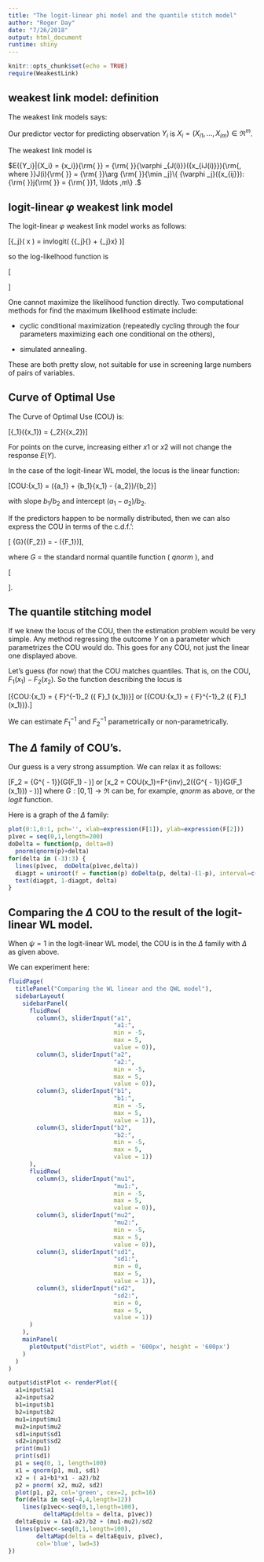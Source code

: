 ```yaml
---
title: "The logit-linear phi model and the quantile stitch model"
author: "Roger Day"
date: "7/26/2018"
output: html_document
runtime: shiny
---
```


```r
knitr::opts_chunk$set(echo = TRUE)
require(WeakestLink)
```

## weakest link model: definition

The weakest link models says:

Our predictor vector for predicting observation $Y_i$ is 
${X_i} = ({X_{i1}},...,{X_{im}}) \in {\Re ^m}$. 

The weakest link model is

$E({Y_i}|{X_i} = {x_i}){\rm{ }} = {\rm{ }}{\varphi _{J(i)}}({x_{iJ(i)}}){\rm{, where }}J(i){\rm{ }} = {\rm{  }}\arg {\rm{ }}{\min _j}\{ {\varphi _j}({x_{ij}}):{\rm{  }}j{\rm{ }} = {\rm{ }}1, \ldots ,m\} .$


## logit-linear $\varphi$ weakest link model

The logit-linear $\varphi$ weakest link model works as follows:

\[{\varphi _j}\left( x \right) = invlogit\left( {{\alpha _j}{\rm{ }} + {\beta _j}x} \right)\]

so the log-likelhood function is

\[\begin{array}{l}
L(\alpha ,\beta ) = \sum\limits_{i = 1}^n {\left[ {{Y_i}\log {p_i}(\alpha ,\beta ) + (1 - {Y_i})\log (1 - {p_i}(\alpha ,\beta ))} \right]} \\
{\rm{where}}\quad {p_i}(\alpha ,\beta ) = \mathop {\min }\limits_j \left\{ {1 - \frac{1}{{\exp ({\alpha _j}{\rm{ + }}{\beta _j}{x_{ij}}{\rm{)}}}}} \right\} = \mathop {\min }\limits_j \left\{ {{\varphi _j}({x_{ij}})} \right\}.
\end{array}\]

One cannot maximize the likelihood function directly. Two computational methods for find the maximum likelihood estimate include:

- cyclic conditional maximization (repeatedly cycling through the four parameters maximizing each one conditional on the others),

- simulated annealing.

These are both pretty slow, not suitable for use in screening large numbers of pairs of variables.


## Curve of Optimal Use

The Curve of Optimal Use (COU) is:

\[{\varphi _1}({x_1}) = {\varphi _2}({x_2})\]

For points on the curve, increasing either $x1$ or $x2$ will not change the response $E(Y)$.

In the case of the logit-linear WL model, the locus is the linear function:

\[COU:{x_1} \to {x_2} = ({a_1} + {b_1}{x_1} - {a_2})/{b_2}\]

with slope ${b_1}/{b_2}$ and intercept $({a_1} - {a_2})/{b_2}$.

If the predictors happen to be normally distributed, then we can also express the COU in terms of the c.d.f.':

\[ {G}({F_2}) = \Delta  - \psi {G}({F_1})\],

where $G$ = the standard normal quantile function ( $qnorm$ ), and

\[\begin{array}{l}
\Delta  =  - {\mu _2} + \sigma _2^{ - 1}\beta _2^{ - 1}({\alpha _1} - {\alpha _2}) + \sigma _2^{ - 1}\beta _2^{ - 1}{\beta _1}{\sigma _1}{\mu _1}\\
\psi  = \sigma _2^{ - 1}\beta _2^{ - 1}{\beta _1}{\sigma _1}
\end{array}\].



## The quantile stitching model

If we knew the locus of the COU, then the estimation problem would be very simple. Any method regressing the outcome $Y$ on a parameter which parametrizes the COU would do. This goes for any COU, not just the linear one displayed above.

Let's guess (for now) that the COU matches quantiles. That is, on the COU, ${ F}_1 (x_1) - { F}_2 (x_2)$. So the function describing the locus is 

\[{COU:{x_1} \to {x_2} = { F}^{-1}_2 ({ F}_1 (x_1))}\]
or
\[{COU:{x_1} \to {x_2} = { F}^{-1}_2 ({ F}_1 (x_1))}.\]

We can estimate ${ F}^{-1}_1$ and ${ F}^{-1}_2$ parametrically or non-parametrically. 

## The $\Delta$ family of COU's.

Our guess is a very strong assumption. We can relax it as follows:

\[F_2 = {G^{ - 1}}(G(F_1) - \Delta )\]
or
\[x_2 = COU(x_1)=F^{inv}_2({G^{ - 1}}(G(F_1 (x_1))) - \Delta ))\]
where $G: [0,1] \to \Re$ can be, for example, $qnorm$ as above, or the $logit$ function.

Here is a graph of the $\Delta$ family:

```r
plot(0:1,0:1, pch='', xlab=expression(F[1]), ylab=expression(F[2]))
p1vec = seq(0,1,length=200)
doDelta = function(p, delta=0)
  pnorm(qnorm(p)+delta)
for(delta in (-3):3) {
  lines(p1vec,  doDelta(p1vec,delta))
  diagpt = uniroot(f = function(p) doDelta(p, delta)-(1-p), interval=c(1e-10,1-1e-10))$root
  text(diagpt, 1-diagpt, delta)
}
```

## Comparing the $\Delta$ COU to the result of the logit-linear WL model.

When $\psi = 1$ in the logit-linear WL model, the COU is in the $\Delta$ family with $\Delta$ as given above.

We can experiment here:

```r
fluidPage(
  titlePanel("Comparing the WL linear and the QWL model"),
  sidebarLayout(
    sidebarPanel( 
      fluidRow(
        column(3, sliderInput("a1",
                              "a1:",
                              min = -5,
                              max = 5,
                              value = 0)),
        column(3, sliderInput("a2",
                              "a2:",
                              min = -5,
                              max = 5,
                              value = 0)),
        column(3, sliderInput("b1",
                              "b1:",
                              min = -5,
                              max = 5,
                              value = 1)),
        column(3, sliderInput("b2",
                              "b2:",
                              min = -5,
                              max = 5,
                              value = 1))
      ),
      fluidRow(
        column(3, sliderInput("mu1",
                              "mu1:",
                              min = -5,
                              max = 5,
                              value = 0)),
        column(3, sliderInput("mu2",
                              "mu2:",
                              min = -5,
                              max = 5,
                              value = 0)),
        column(3, sliderInput("sd1",
                              "sd1:",
                              min = 0,
                              max = 5,
                              value = 1)),
        column(3, sliderInput("sd2",
                              "sd2:",
                              min = 0,
                              max = 5,
                              value = 1))
      )
    ),
    mainPanel(
      plotOutput("distPlot", width = '600px', height = '600px')
    )
  )
)
```

```r
output$distPlot <- renderPlot({
  a1=input$a1
  a2=input$a2
  b1=input$b1
  b2=input$b2
  mu1=input$mu1
  mu2=input$mu2
  sd1=input$sd1
  sd2=input$sd2
  print(mu1)
  print(sd1)
  p1 = seq(0, 1, length=100)
  x1 = qnorm(p1, mu1, sd1)
  x2 = ( a1+b1*x1 - a2)/b2
  p2 = pnorm( x2, mu2, sd2)
  plot(p1, p2, col='green', cex=2, pch=16)
  for(delta in seq(-4,4,length=12))
    lines(p1vec<-seq(0,1,length=100),
          deltaMap(delta = delta, p1vec))
  deltaEquiv = (a1-a2)/b2 + (mu1-mu2)/sd2
  lines(p1vec<-seq(0,1,length=100),
        deltaMap(delta = deltaEquiv, p1vec),
        col='blue', lwd=3)
})
```


